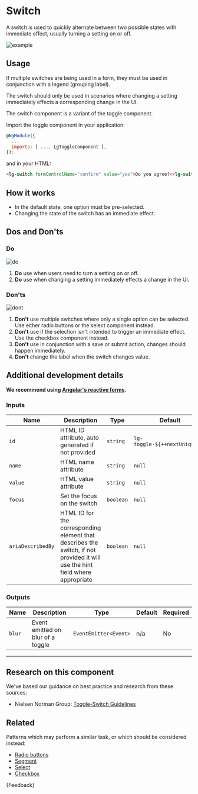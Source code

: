 
<Meta title="Components/Forms/Switch/Guide" />

# Switch

<p class="standfirst">A switch is used to quickly alternate between two possible states with immediate effect, usually turning a setting on or off.</p>

![example](docs/forms/switch/example.png)

## Usage

If multiple switches are being used in a form, they must be used in conjunction with a legend (grouping label).

The switch should only be used in scenarios where changing a setting immediately effects a corresponding change in the UI.

The switch component is a variant of the toggle component.

Import the toggle component in your application:

```js
@NgModule({
  ...
  imports: [ ..., LgToggleComponent ],
});
```

and in your HTML:

```html
<lg-switch formControlName="confirm" value="yes">Do you agree?</lg-switch>
```

## How it works

* In the default state, one option must be pre-selected.
* Changing the state of the switch has an immediate effect.

## Dos and Don'ts

### Do

![do](docs/forms/switch/do.png)

1. **Do** use when users need to turn a setting on or off.
2. **Do** use when changing a setting immediately effects a change in the UI.

### Don'ts

![dont](docs/forms/switch/dont.png)

1. **Don't** use multiple switches where only a single option can be selected. Use either radio buttons or the select component instead.
2. **Don't** use if the selection isn't intended to trigger an immediate effect. Use the checkbox component instead.
3. **Don't** use in conjunction with a save or submit action, changes should happen immediately.
4. **Don't** change the label when the switch changes value.

## Additional development details

**We recommend using <a href="https://angular.io/guide/reactive-forms" target="_blank">Angular's reactive forms</a>.**

### Inputs

| Name              | Description                                                                                                                   | Type      | Default                       | Required |
|-------------------|-------------------------------------------------------------------------------------------------------------------------------|-----------|-------------------------------|----------|
| `id`              | HTML ID attribute, auto generated if not provided                                                                             | `string`  | `lg-toggle-${++nextUniqueId}` | No       |
| `name`            | HTML name attribute                                                                                                           | `string`  | `null`                        | Yes      |
| `value`           | HTML value attribute                                                                                                          | `string`  | `null`                        | Yes      |
| `focus`           | Set the focus on the switch                                                                                                   | `boolean` | `null`                        | No       |
| `ariaDescribedBy` | HTML ID for the corresponding element that describes the switch, if not provided it will use the hint field where appropriate | `boolean` | `null`                        | No       |

### Outputs

| Name   | Description                       | Type                  | Default | Required |
|--------|-----------------------------------|-----------------------|---------|----------|
| `blur` | Event emitted on blur of a toggle | `EventEmitter<Event>` | n/a     | No       |

***

## Research on this component

We've based our guidance on best practice and research from these sources:

* Nielsen Norman Group: <a href="https://www.nngroup.com/articles/toggle-switch-guidelines/" target="_blank">Toggle-Switch Guidelines</a>

## Related

Patterns which may perform a similar task, or which should be considered instead:

* [Radio buttons](./?path=/docs/components-forms-radio-guide--docs)
* [Segment](./?path=/docs/components-forms-segment-guide--docs)
* [Select](./?path=/docs/components-forms-select-guide--docs)
* [Checkbox](./?path=/docs/components-forms-checkbox-guide--docs)

<Markdown>
  {Feedback}
</Markdown>
